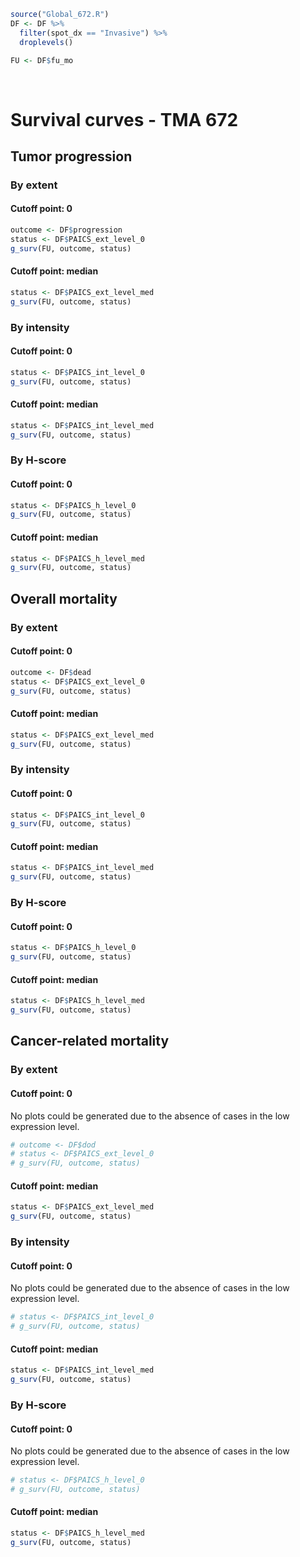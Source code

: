 ```r
source("Global_672.R")
DF <- DF %>% 
  filter(spot_dx == "Invasive") %>% 
  droplevels()

FU <- DF$fu_mo

```

\   

# Survival curves - TMA 672 {.tabset .tabset-pills .tabset-fade}
## Tumor progression {.tabset .tabset-pills .tabset-fade}
### By extent {.tabset .tabset-pills .tabset-fade}
#### Cutoff point: 0
```r
outcome <- DF$progression
status <- DF$PAICS_ext_level_0
g_surv(FU, outcome, status)
```

#### Cutoff point: median
```r
status <- DF$PAICS_ext_level_med
g_surv(FU, outcome, status)
```

### By intensity {.tabset .tabset-pills .tabset-fade}
#### Cutoff point: 0
```r
status <- DF$PAICS_int_level_0
g_surv(FU, outcome, status)
```

#### Cutoff point: median
```r
status <- DF$PAICS_int_level_med
g_surv(FU, outcome, status)
```

### By H-score {.tabset .tabset-pills .tabset-fade}
#### Cutoff point: 0
```r
status <- DF$PAICS_h_level_0
g_surv(FU, outcome, status)
```

#### Cutoff point: median
```r
status <- DF$PAICS_h_level_med
g_surv(FU, outcome, status)
```

## Overall mortality {.tabset .tabset-pills .tabset-fade}
### By extent {.tabset .tabset-pills .tabset-fade}
#### Cutoff point: 0
```r
outcome <- DF$dead
status <- DF$PAICS_ext_level_0
g_surv(FU, outcome, status)
```

#### Cutoff point: median
```r
status <- DF$PAICS_ext_level_med
g_surv(FU, outcome, status)
```

### By intensity {.tabset .tabset-pills .tabset-fade}
#### Cutoff point: 0
```r
status <- DF$PAICS_int_level_0
g_surv(FU, outcome, status)
```

#### Cutoff point: median
```r
status <- DF$PAICS_int_level_med
g_surv(FU, outcome, status)
```

### By H-score {.tabset .tabset-pills .tabset-fade}
#### Cutoff point: 0
```r
status <- DF$PAICS_h_level_0
g_surv(FU, outcome, status)
```

#### Cutoff point: median
```r
status <- DF$PAICS_h_level_med
g_surv(FU, outcome, status)
```

## Cancer-related mortality {.tabset .tabset-pills .tabset-fade}
### By extent {.tabset .tabset-pills .tabset-fade}
#### Cutoff point: 0
No plots could be generated due to the absence of cases in the low expression level.

```r
# outcome <- DF$dod
# status <- DF$PAICS_ext_level_0
# g_surv(FU, outcome, status)
```

#### Cutoff point: median
```r
status <- DF$PAICS_ext_level_med
g_surv(FU, outcome, status)
```

### By intensity {.tabset .tabset-pills .tabset-fade}
#### Cutoff point: 0
No plots could be generated due to the absence of cases in the low expression level.

```r
# status <- DF$PAICS_int_level_0
# g_surv(FU, outcome, status)
```

#### Cutoff point: median
```r
status <- DF$PAICS_int_level_med
g_surv(FU, outcome, status)
```

### By H-score {.tabset .tabset-pills .tabset-fade}
#### Cutoff point: 0
No plots could be generated due to the absence of cases in the low expression level.

```r
# status <- DF$PAICS_h_level_0
# g_surv(FU, outcome, status)
```

#### Cutoff point: median
```r
status <- DF$PAICS_h_level_med
g_surv(FU, outcome, status)
```


